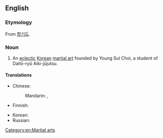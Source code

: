 ==English==
{{wikipedia}}

===Etymology===
From {{etyl|ko|en}} [[합기도]].

===Noun===
{{en-noun}}

# An [[eclectic]] [[Korean]] [[martial art]] founded by Young Sul Choi, a student of Daitō-ryū Aiki-jūjutsu.

====Translations====
{{trans-top|martial art}}
* Chinese:
*: Mandarin: {{t+|cmn|合氣道|sc=Hani}}, {{t+|cmn|合气道|tr=héqìdào|sc=Hani}}
* Finnish: {{t|fi|hapkido}}
{{trans-mid}}
* Korean: {{t+|ko|합기도|tr=[[合氣道]] hapgido}}
* Russian: {{t+|ru|хапкидо́|n}}
{{trans-bottom}}

[[Category:en:Martial arts]]